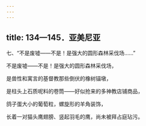 ```yaml
---
---
---
```

title: 134—145．亚美尼亚
---




七、“不是废墟——不是！是强大的圆形森林采伐场……”


不是废墟——不是！是强大的圆形森林采伐场，

是兽性和寓言的基督教那些倒伏的橡树锚墩，

是柱头上石质呢料的卷筒——好似抢来的多神教店铺商品，

鸽子蛋大小的葡萄粒，螺旋形的羊角装饰，

长着一对猫头鹰翅膀、竖起羽毛的鹰，尚未被拜占庭玷污。